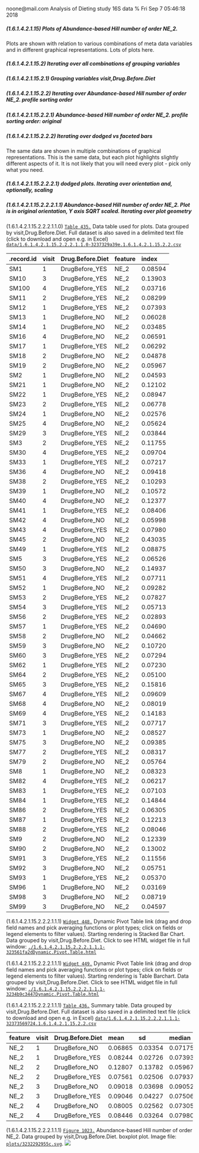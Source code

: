 noone@mail.com
Analysis of Dieting study 16S data
% Fri Sep  7 05:46:18 2018



##### \(1.6.1.4.2.1.15\) Plots of Abundance-based Hill number of order NE_2.



Plots are shown with relation to various combinations of meta 
                   data variables and in different graphical representations. Lots of plots here.



##### \(1.6.1.4.2.1.15.2\) Iterating over all combinations of grouping variables




##### \(1.6.1.4.2.1.15.2.1\) Grouping variables visit,Drug.Before.Diet




##### \(1.6.1.4.2.1.15.2.2\) Iterating over Abundance-based Hill number of order NE_2. profile sorting order




##### \(1.6.1.4.2.1.15.2.2.1\) Abundance-based Hill number of order NE_2. profile sorting order: original




##### \(1.6.1.4.2.1.15.2.2.2\) Iterating over dodged vs faceted bars



The same data are shown in multiple combinations of graphical representations. 
                         This is the same data, but each plot highlights slightly different aspects of it.
                         It is not likely that you will need every plot - pick only what you need.



##### \(1.6.1.4.2.1.15.2.2.2.1\) dodged plots. Iterating over orientation and, optionally, scaling




##### \(1.6.1.4.2.1.15.2.2.2.1.1\) Abundance-based Hill number of order NE_2. Plot is in original orientation, Y axis SQRT scaled. Iterating over plot geometry



\(1.6.1.4.2.1.15.2.2.2.1.1.0\) <a name="table.435"></a>[`Table 435.`](#table.435) Data table used for plots. Data grouped by visit,Drug.Before.Diet. Full dataset is also saved in a delimited text file (click to download and open e.g. in Excel) [`data/1.6.1.4.2.1.15.2.2.2.1.1.0-3237329a39e.1.6.1.4.2.1.15.2.2.csv`](data/1.6.1.4.2.1.15.2.2.2.1.1.0-3237329a39e.1.6.1.4.2.1.15.2.2.csv)




| .record.id | visit | Drug.Before.Diet | feature | index   |
|:-----------|:------|:-----------------|:--------|:--------|
| SM1        | 1     | DrugBefore\_YES  | NE\_2   | 0.08594 |
| SM10       | 3     | DrugBefore\_YES  | NE\_2   | 0.13903 |
| SM100      | 4     | DrugBefore\_YES  | NE\_2   | 0.03716 |
| SM11       | 2     | DrugBefore\_YES  | NE\_2   | 0.08299 |
| SM12       | 1     | DrugBefore\_YES  | NE\_2   | 0.07393 |
| SM13       | 1     | DrugBefore\_NO   | NE\_2   | 0.06028 |
| SM14       | 1     | DrugBefore\_NO   | NE\_2   | 0.03485 |
| SM16       | 4     | DrugBefore\_NO   | NE\_2   | 0.06591 |
| SM17       | 1     | DrugBefore\_YES  | NE\_2   | 0.06292 |
| SM18       | 2     | DrugBefore\_NO   | NE\_2   | 0.04878 |
| SM19       | 2     | DrugBefore\_NO   | NE\_2   | 0.05967 |
| SM2        | 1     | DrugBefore\_NO   | NE\_2   | 0.04593 |
| SM21       | 1     | DrugBefore\_NO   | NE\_2   | 0.12102 |
| SM22       | 1     | DrugBefore\_YES  | NE\_2   | 0.08947 |
| SM23       | 2     | DrugBefore\_YES  | NE\_2   | 0.06778 |
| SM24       | 1     | DrugBefore\_NO   | NE\_2   | 0.02576 |
| SM25       | 4     | DrugBefore\_NO   | NE\_2   | 0.05624 |
| SM29       | 3     | DrugBefore\_YES  | NE\_2   | 0.03844 |
| SM3        | 2     | DrugBefore\_YES  | NE\_2   | 0.11755 |
| SM30       | 4     | DrugBefore\_YES  | NE\_2   | 0.09704 |
| SM33       | 1     | DrugBefore\_YES  | NE\_2   | 0.07217 |
| SM36       | 4     | DrugBefore\_NO   | NE\_2   | 0.09418 |
| SM38       | 2     | DrugBefore\_YES  | NE\_2   | 0.10293 |
| SM39       | 1     | DrugBefore\_NO   | NE\_2   | 0.10572 |
| SM40       | 4     | DrugBefore\_NO   | NE\_2   | 0.12377 |
| SM41       | 1     | DrugBefore\_YES  | NE\_2   | 0.08406 |
| SM42       | 4     | DrugBefore\_NO   | NE\_2   | 0.05998 |
| SM43       | 4     | DrugBefore\_YES  | NE\_2   | 0.07980 |
| SM45       | 2     | DrugBefore\_NO   | NE\_2   | 0.43035 |
| SM49       | 1     | DrugBefore\_YES  | NE\_2   | 0.08875 |
| SM5        | 3     | DrugBefore\_YES  | NE\_2   | 0.06526 |
| SM50       | 3     | DrugBefore\_NO   | NE\_2   | 0.14937 |
| SM51       | 4     | DrugBefore\_YES  | NE\_2   | 0.07711 |
| SM52       | 1     | DrugBefore\_NO   | NE\_2   | 0.09282 |
| SM53       | 2     | DrugBefore\_YES  | NE\_2   | 0.07827 |
| SM54       | 3     | DrugBefore\_YES  | NE\_2   | 0.05713 |
| SM56       | 2     | DrugBefore\_YES  | NE\_2   | 0.02893 |
| SM57       | 1     | DrugBefore\_YES  | NE\_2   | 0.04690 |
| SM58       | 2     | DrugBefore\_NO   | NE\_2   | 0.04662 |
| SM59       | 3     | DrugBefore\_NO   | NE\_2   | 0.10720 |
| SM60       | 3     | DrugBefore\_YES  | NE\_2   | 0.07294 |
| SM62       | 1     | DrugBefore\_YES  | NE\_2   | 0.07230 |
| SM64       | 2     | DrugBefore\_YES  | NE\_2   | 0.05100 |
| SM65       | 3     | DrugBefore\_YES  | NE\_2   | 0.15816 |
| SM67       | 4     | DrugBefore\_YES  | NE\_2   | 0.09609 |
| SM68       | 4     | DrugBefore\_NO   | NE\_2   | 0.08019 |
| SM69       | 4     | DrugBefore\_YES  | NE\_2   | 0.14183 |
| SM71       | 3     | DrugBefore\_YES  | NE\_2   | 0.07717 |
| SM73       | 1     | DrugBefore\_NO   | NE\_2   | 0.08527 |
| SM75       | 3     | DrugBefore\_NO   | NE\_2   | 0.09385 |
| SM77       | 2     | DrugBefore\_YES  | NE\_2   | 0.08317 |
| SM79       | 2     | DrugBefore\_NO   | NE\_2   | 0.05764 |
| SM8        | 1     | DrugBefore\_NO   | NE\_2   | 0.08323 |
| SM82       | 4     | DrugBefore\_YES  | NE\_2   | 0.06217 |
| SM83       | 1     | DrugBefore\_YES  | NE\_2   | 0.07103 |
| SM84       | 1     | DrugBefore\_YES  | NE\_2   | 0.14844 |
| SM86       | 2     | DrugBefore\_YES  | NE\_2   | 0.06305 |
| SM87       | 1     | DrugBefore\_YES  | NE\_2   | 0.12213 |
| SM88       | 2     | DrugBefore\_YES  | NE\_2   | 0.08046 |
| SM9        | 2     | DrugBefore\_NO   | NE\_2   | 0.12339 |
| SM90       | 2     | DrugBefore\_NO   | NE\_2   | 0.13002 |
| SM91       | 3     | DrugBefore\_YES  | NE\_2   | 0.11556 |
| SM92       | 3     | DrugBefore\_NO   | NE\_2   | 0.05751 |
| SM93       | 1     | DrugBefore\_YES  | NE\_2   | 0.05370 |
| SM96       | 1     | DrugBefore\_NO   | NE\_2   | 0.03169 |
| SM98       | 3     | DrugBefore\_NO   | NE\_2   | 0.08719 |
| SM99       | 3     | DrugBefore\_NO   | NE\_2   | 0.04597 |







\(1.6.1.4.2.1.15.2.2.2.1.1.1\) <a name="widget.448"></a>[`Widget 448.`](#widget.448) Dynamic Pivot Table link (drag and drop field names and pick averaging 
                      functions or plot types; click on fields or legend elements to filter values). 
                      Starting rendering is Stacked Bar Chart. Data grouped by visit,Drug.Before.Diet. Click to see HTML widget file in full window: [`./1.6.1.4.2.1.15.2.2.2.1.1.1-323561fa2dDynamic.Pivot.Table.html`](./1.6.1.4.2.1.15.2.2.2.1.1.1-323561fa2dDynamic.Pivot.Table.html)





\(1.6.1.4.2.1.15.2.2.2.1.1.1\) <a name="widget.449"></a>[`Widget 449.`](#widget.449) Dynamic Pivot Table link (drag and drop field names and pick averaging 
                      functions or plot types; click on fields or legend elements to filter values). 
                      Starting rendering is Table Barchart. Data grouped by visit,Drug.Before.Diet. Click to see HTML widget file in full window: [`./1.6.1.4.2.1.15.2.2.2.1.1.1-3234b9c3447Dynamic.Pivot.Table.html`](./1.6.1.4.2.1.15.2.2.2.1.1.1-3234b9c3447Dynamic.Pivot.Table.html)


\(1.6.1.4.2.1.15.2.2.2.1.1.1\) <a name="table.436"></a>[`Table 436.`](#table.436) Summary table. Data grouped by visit,Drug.Before.Diet. Full dataset is also saved in a delimited text file (click to download and open e.g. in Excel) [`data/1.6.1.4.2.1.15.2.2.2.1.1.1-32373569724.1.6.1.4.2.1.15.2.2.csv`](data/1.6.1.4.2.1.15.2.2.2.1.1.1-32373569724.1.6.1.4.2.1.15.2.2.csv)




| feature | visit | Drug.Before.Diet | mean    | sd      | median  | incidence |
|:--------|:------|:-----------------|:--------|:--------|:--------|:----------|
| NE\_2   | 1     | DrugBefore\_NO   | 0.06865 | 0.03354 | 0.07175 | 1         |
| NE\_2   | 1     | DrugBefore\_YES  | 0.08244 | 0.02726 | 0.07393 | 1         |
| NE\_2   | 2     | DrugBefore\_NO   | 0.12807 | 0.13782 | 0.05967 | 1         |
| NE\_2   | 2     | DrugBefore\_YES  | 0.07561 | 0.02506 | 0.07937 | 1         |
| NE\_2   | 3     | DrugBefore\_NO   | 0.09018 | 0.03698 | 0.09052 | 1         |
| NE\_2   | 3     | DrugBefore\_YES  | 0.09046 | 0.04227 | 0.07506 | 1         |
| NE\_2   | 4     | DrugBefore\_NO   | 0.08005 | 0.02562 | 0.07305 | 1         |
| NE\_2   | 4     | DrugBefore\_YES  | 0.08446 | 0.03264 | 0.07980 | 1         |







\(1.6.1.4.2.1.15.2.2.2.1.1.1\) <a name="figure.1023"></a>[`Figure 1023.`](#figure.1023) Abundance-based Hill number of order NE_2. Data grouped by visit,Drug.Before.Diet.  boxplot plot.  Image file: [`plots/3232292955c.svg`](plots/3232292955c.svg).
![](plots/3232292955c.svg)